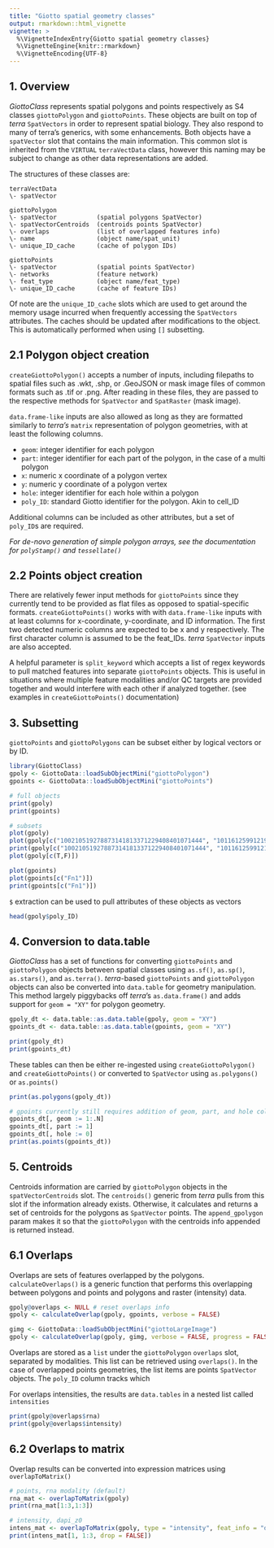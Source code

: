 ```yaml
---
title: "Giotto spatial geometry classes"
output: rmarkdown::html_vignette
vignette: >
  %\VignetteIndexEntry{Giotto spatial geometry classes}
  %\VignetteEngine{knitr::rmarkdown}
  %\VignetteEncoding{UTF-8}
---
```


## 1. Overview

*GiottoClass* represents spatial polygons and points respectively as S4 classes
`giottoPolygon` and `giottoPoints`. These objects are built on top of *terra*
`SpatVectors` in order to represent spatial biology. They also respond to many
of terra's generics, with some enhancements. Both objects have a
`spatVector` slot that contains the main information. This common slot is inherited
from the `VIRTUAL` `terraVectData` class, however this naming may be subject to
change as other data representations are added.


The structures of these classes are:

```
terraVectData
\- spatVector

giottoPolygon
\- spatVector           (spatial polygons SpatVector)
\- spatVectorCentroids  (centroids points SpatVector)
\- overlaps             (list of overlapped features info)
\- name                 (object name/spat_unit)
\- unique_ID_cache      (cache of polygon IDs)

giottoPoints
\- spatVector           (spatial points SpatVector)
\- networks             (feature network)
\- feat_type            (object name/feat_type)
\- unique_ID_cache      (cache of feature IDs)
```
Of note are the `unique_ID_cache` slots which are used to get around the memory
usage incurred when frequently accessing the `SpatVectors` attributes. The caches
should be updated after modifications to the object. This is automatically
performed when using `[]` subsetting.


## 2.1 Polygon object creation

`createGiottoPolygon()` accepts a number of inputs, including filepaths to spatial
files such as .wkt, .shp, or .GeoJSON or mask image files of common formats such
as .tif or .png. After reading in these files, they are passed to the respective
methods for `SpatVector` and `SpatRaster` (mask image).

`data.frame-like` inputs are also allowed as long as they are formatted similarly
to *terra's* `matrix` representation of polygon geometries, with at least the
following columns.

- `geom`: integer identifier for each polygon
- `part`: integer identifier for each part of the polygon, in the case of a multi polygon
- `x`: numeric x coordinate of a polygon vertex
- `y`: numeric y coordinate of a polygon vertex
- `hole`: integer identifier for each hole within a polygon
- `poly_ID`: standard Giotto identifier for the polygon. Akin to cell_ID

Additional columns can be included as other attributes, but a set of `poly_ID`s
are required.

*For de-novo generation of simple polygon arrays, see the documentation for
`polyStamp()` and `tessellate()`*

## 2.2 Points object creation

There are relatively fewer input methods for `giottoPoints` since they currently
tend to be provided as flat files as opposed to spatial-specific formats.
`createGiottoPoints()` works with 
with `data.frame-like` inputs with at least columns for x-coordinate, y-coordinate,
and ID information. The first two detected numeric columns are expected to be
x and y respectively. The first character column is assumed to be the feat_IDs.
*terra* `SpatVector` inputs are also accepted. 

A helpful parameter is `split_keyword` which accepts a list of regex keywords
to pull matched features into separate `giottoPoints` objects. This is useful
in situations where multiple feature modalities and/or QC targets are provided
together and would interfere with each other if analyzed together. (see examples
in `createGiottoPoints()` documentation)


## 3. Subsetting

`giottoPoints` and `giottoPolygons` can be subset either by logical vectors
or by ID.
```r
library(GiottoClass)
gpoly <- GiottoData::loadSubObjectMini("giottoPolygon")
gpoints <- GiottoData::loadSubObjectMini("giottoPoints")

# full objects
print(gpoly)
print(gpoints)

# subsets
plot(gpoly)
plot(gpoly[c("100210519278873141813371229408401071444", "101161259912191124732236989250178928032", "101488859781016188084173008420811094152")])
print(gpoly[c("100210519278873141813371229408401071444", "101161259912191124732236989250178928032", "101488859781016188084173008420811094152")])
plot(gpoly[c(T,F)])

plot(gpoints)
plot(gpoints[c("Fn1")])
print(gpoints[c("Fn1")])
```

`$` extraction can be used to pull attributes of these objects as vectors
```r
head(gpoly$poly_ID)
```

## 4. Conversion to data.table
*GiottoClass* has a set of functions for converting `giottoPoints` and `giottoPolygon`
objects between spatial classes using `as.sf()`, `as.sp()`, `as.stars()`, and
`as.terra()`.
*terra*-based `giottoPoints` and `giottoPolygon` objects can also
be converted into `data.table` for geometry manipulation. This method largely
piggybacks off *terra*'s `as.data.frame()` and adds support for `geom = "XY"`
for polygon geometry.

```r
gpoly_dt <- data.table::as.data.table(gpoly, geom = "XY")
gpoints_dt <- data.table::as.data.table(gpoints, geom = "XY")

print(gpoly_dt)
print(gpoints_dt)
```

These tables can then be either re-ingested using `createGiottoPolygon()` and
`createGiottoPoints()` or converted to `SpatVector` using `as.polygons()` or
`as.points()`
```r
print(as.polygons(gpoly_dt))

# gpoints currently still requires addition of geom, part, and hole cols
gpoints_dt[, geom := 1:.N]
gpoints_dt[, part := 1]
gpoints_dt[, hole := 0]
print(as.points(gpoints_dt))
```

## 5. Centroids
Centroids information are carried by `giottoPolygon` objects in the `spatVectorCentroids`
slot. The `centroids()` generic from *terra* pulls from this slot if the
information already exists. Otherwise, it calculates and returns a set of
centroids for the polygons as `SpatVector` points. The `append_gpolygon` param
makes it so that the `giottoPolygon` with the centroids info appended is returned
instead.


## 6.1 Overlaps
Overlaps are sets of features overlapped by the polygons. `calculateOverlaps()`
is a generic function that performs this overlapping between polygons and points
and polygons and raster (intensity) data.
```r
gpoly@overlaps <- NULL # reset overlaps info
gpoly <- calculateOverlap(gpoly, gpoints, verbose = FALSE)

gimg <- GiottoData::loadSubObjectMini("giottoLargeImage")
gpoly <- calculateOverlap(gpoly, gimg, verbose = FALSE, progress = FALSE)
```


Overlaps are stored as a `list` under the `giottoPolygon` `overlaps` slot,
separated by modalities. This list can be retrieved using `overlaps()`.
In the case of overlapped points geometries, the list items are points `SpatVector`
objects. The `poly_ID` column tracks which 

For overlaps intensities, the results are `data.tables` in a nested
list called `intensities`
```r
print(gpoly@overlaps$rna)
print(gpoly@overlaps$intensity)
```

## 6.2 Overlaps to matrix
Overlap results can be converted into expression matrices using `overlapToMatrix()`
```r
# points, rna modality (default)
rna_mat <- overlapToMatrix(gpoly)
print(rna_mat[1:3,1:3])

# intensity, dapi_z0
intens_mat <- overlapToMatrix(gpoly, type = "intensity", feat_info = "dapi_z0")
print(intens_mat[1, 1:3, drop = FALSE])
```



